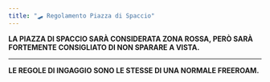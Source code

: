 ```yaml
---
title: "🛹 Regolamento Piazza di Spaccio"
---
```


**LA PIAZZA DI SPACCIO SARÀ CONSIDERATA ZONA ROSSA, PERÒ SARÀ FORTEMENTE CONSIGLIATO DI NON SPARARE A VISTA.**

---

**LE REGOLE DI INGAGGIO SONO LE STESSE DI UNA NORMALE FREEROAM.**
